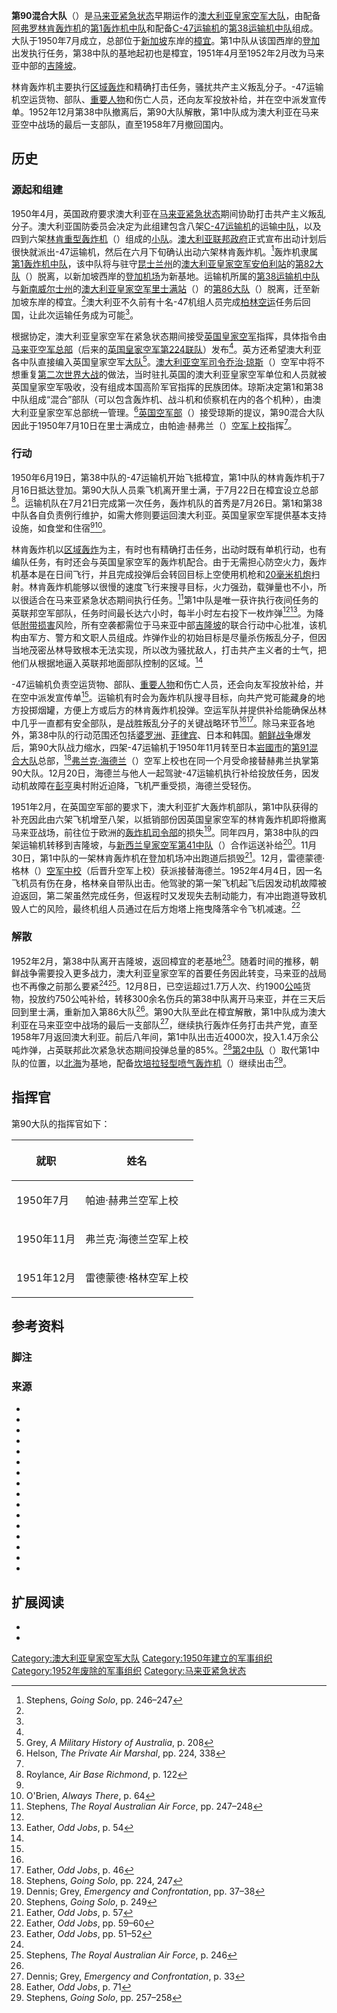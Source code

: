 {{noteTA
|G1=Country
}}
{{Infobox military unit
|unit_name=澳大利亚皇家空军第90大队
|image=[[File:No.90WingRAAF.jpg|300px]]
|caption=马来亚第90大队总部，摄于1950年左右
|dates=1950至1952年
|country=澳大利亚
|branch=[[澳大利亚皇家空军|澳大利亚皇家空军]]
|garrison=新加坡[[樟宜空军基地|樟宜空军基地]]
|garrison_label=总部
|type=混合大队
|role=
|size=两个飞行中队
|command_structure=
|battles=[[马来亚紧急状态|马来亚紧急状态]]
|notable_commanders=[[弗兰克·海德兰|弗兰克·海德兰]]（1950至1951年）
|aircraft_bomber=[[阿弗罗|阿弗罗]][[林肯轰炸机|林肯]]
|aircraft_transport=[[C-47运输机|C-47]]
}}

'''第90混合大队'''（{{lang-en|No. 90 (Composite) Wing}}）是[[马来亚紧急状态|马来亚紧急状态]]早期运作的[[澳大利亚皇家空军|澳大利亚皇家空军]][[大队_(军事航空)|大队]]，由配备[[阿弗罗|阿弗罗]][[林肯轰炸机|林肯轰炸机]]的[[澳大利亚皇家空军第1飞行中队|第1轰炸机中队]]和配备[[C-47运输机|C-47运输机]]的[[澳大利亚皇家空军第38中队|第38运输机中队]]组成。大队于1950年7月成立，总部位于[[新加坡|新加坡]]东岸的[[樟宜空军基地|樟宜]]。第1中队从该国西岸的[[登加空军基地|登加]]出发执行任务，第38中队的基地起初也是樟宜，1951年4月至1952年2月改为马来亚中部的[[吉隆坡|吉隆坡]]。

林肯轰炸机主要执行[[区域轰炸|区域轰炸]]和精确打击任务，骚扰共产主义叛乱分子。{{lang|en|C}}-47运输机空运货物、部队、[[重要人物|重要人物]]和伤亡人员，还向友军投放补给，并在空中派发宣传单。1952年12月第38中队撤离后，第90大队解散，第1中队成为澳大利亚在马来亚空中战场的最后一支部队，直至1958年7月撤回国内。

== 历史 ==
=== 源起和组建 ===
1950年4月，英国政府要求澳大利亚在[[马来亚紧急状态|马来亚紧急状态]]期间协助打击共产主义叛乱分子。澳大利亚国防委员会决定为此组建包含八架[[C-47运输机|C-47运输机]]的运输[[中队_(军事航空)|中队]]，以及四到六架[[林肯轰炸机|林肯重型轰炸机]]（{{lang|en|Avro Lincoln}}）组成的[[小队_(军事航空)|小队]]。[[澳大利亚政府|澳大利亚联邦政府]]正式宣布出动计划后很快就派出{{lang|en|C}}-47运输机，然后在六月下旬确认出动六架林肯轰炸机。<ref name="Solo246">Stephens, ''Going Solo'', pp. 246–247</ref>轰炸机隶属[[澳大利亚皇家空军第1飞行中队|第1轰炸机中队]]，该中队将与驻守[[昆士兰州|昆士兰州]]的[[安伯利皇家空军基地|澳大利亚皇家空军安伯利站]]的[[澳大利亚皇家空军第82大队|第82大队]]（{{lang|en|No. 82 Wing RAAF}}）脱离，以新加坡西岸的[[登加空军基地|登加机场]]为新基地。运输机所属的[[澳大利亚皇家空军第38中队|第38运输机中队]]与[[新南威尔士州|新南威尔士州]]的[[澳大利亚皇家空军里士满基地|澳大利亚皇家空军里士满站]]（{{lang|en|RAAF Station Richmond}}）的[[澳大利亚皇家空军第86大队|第86大队]]（{{lang|en|No. 86 Wing RAAF}}）脱离，迁至新加坡东岸的樟宜。<ref name="Solo246" />{{sfn|RAAF wing takes over a new important job}}澳大利亚不久前有十名{{lang|en|C}}-47机组人员完成[[柏林封锁|柏林空运]]任务后回国，让此次运输任务成为可能<ref name="Solo246" />。

根据协定，澳大利亚皇家空军在紧急状态期间接受[[英国皇家空军|英国皇家空军]]指挥，具体指令由[[英国皇家空军远东司令部|马来亚空军总部]]（后来的[[英国皇家空军第224联队|英国皇家空军第224联队]]）发布<ref name="Solo246" />。英方还希望澳大利亚各中队直接编入英国皇家空军[[大队_(军事航空)|大队]]<ref>Grey, ''A Military History of Australia'', p. 208</ref>。[[澳大利亚空军司令|澳大利亚空军司令]][[乔治·琼斯_(澳大利亚中将)|乔治·琼斯]]（{{lang|en|George Jones}}）空军中将不想重复[[第二次世界大战|第二次世界大战]]的做法，当时驻扎英国的澳大利亚皇家空军单位和人员就被英国皇家空军吸收，没有组成本国高阶军官指挥的民族团体。琼斯决定第1和第38中队组成“混合”部队（可以包含轰炸机、战斗机和侦察机在内的各个机种），由澳大利亚皇家空军总部统一管理。<ref>Helson, ''The Private Air Marshal'', pp. 224, 338</ref>{{sfn|No 90 Wing formed at Singapore}}[[英国空军部|英国空军部]]（{{lang|en|Air Ministry}}）接受琼斯的提议，第90混合大队因此于1950年7月10日在里士满成立，由帕迪·赫弗兰（{{lang|en|Paddy Heffernan}}）[[空军上校|空军上校]]指挥<ref name="Solo246" />{{sfn|No 90 Wing formed at Singapore}}。

=== 行动 ===
{{multiple image
|align = right
|direction = vertical
|width = 280
|image1 = 38 Squadron RAAF Dakotas in Singapore during 1950.jpeg
|caption1 = 1950年位于英国皇家空军樟宜基地的第38中队{{lang|en|C}}-47运输机
|image2 = Avro Lincoln of 1 SQN RAAF at RAF Tengah in 1950.jpg
|caption2 = 1950年位于英国皇家空军登加基地的第1中队林肯轰炸机
}}

1950年6月19日，第38中队的{{lang|en|C}}-47运输机开始飞抵樟宜，第1中队的林肯轰炸机于7月16日抵达登加{{sfn|RAAF wing takes over a new important job}}。第90大队人员乘飞机离开里士满，于7月22日在樟宜设立总部{{sfn|No 90 Wing formed at Singapore}}<ref name="Roylance">Roylance, ''Air Base Richmond'', p. 122</ref>。运输机队在7月21日完成第一次任务，轰炸机队的首秀是7月26日。第1和第38中队各自负责例行维护，如需大修则要运回澳大利亚。{{sfn|RAAF wing takes over a new important job}}英国皇家空军提供基本支持设施，如食堂和住宿<ref name="Solo246" /><ref>O'Brien, ''Always There'', p. 64</ref>。

林肯轰炸机以[[区域轰炸|区域轰炸]]为主，有时也有精确打击任务，出动时既有单机行动，也有编队任务，有时还会与英国皇家空军的轰炸机配合。由于无需担心防空火力，轰炸机基本是在日间飞行，并且完成投弹后会转回目标上空使用机枪和[[20毫米口径|20毫米]][[机炮|机炮]]扫射。林肯轰炸机能够以很慢的速度飞行来搜寻目标，火力强劲，载弹量也不小，所以很适合在马来亚紧急状态期间执行任务。<ref name="Stephens247">Stephens, ''The Royal Australian Air Force'', pp. 247–248</ref>第1中队是唯一获许执行夜间任务的英联邦空军部队，任务时间最长达六小时，每半小时左右投下一枚炸弹<ref name="Stephens247" /><ref>Eather, ''Odd Jobs'', p. 54</ref>。为降低[[附带损害|附带损害]]风险，所有空袭都需位于马来亚中部[[吉隆坡|吉隆坡]]的联合行动中心批准，该机构由军方、警方和文职人员组成。炸弹作业的初始目标是尽量杀伤叛乱分子，但因当地茂密丛林导致根本无法实现，所以改为骚扰敌人，打击共产主义者的士气，把他们从根据地逼入英联邦地面部队控制的区域。<ref name="Stephens247" />

{{lang|en|C}}-47运输机负责空运货物、部队、[[重要人物|重要人物]]和伤亡人员，还会向友军投放补给，并在空中派发宣传单<ref name="Solo246" />。运输机有时会为轰炸机队搜寻目标，向共产党可能藏身的地方投掷烟罐，方便上方或后方的林肯轰炸机投弹{{sfn|With the RAAF "Biscuit Bombers" in Malaya}}。空运军队并提供补给能确保丛林中几乎一直都有安全部队，是战胜叛乱分子的关键战略环节<ref name="Solo246" /><ref>Eather, ''Odd Jobs'', p. 46</ref>。除马来亚各地外，第38中队的行动范围还包括[[婆罗洲|婆罗洲]]、[[菲律宾|菲律宾]]、日本和韩国。[[朝鲜战争|朝鲜战争]]爆发后，第90大队战力缩水，四架{{lang|en|C}}-47运输机于1950年11月转至日本[[岩國市|岩國市]]的[[澳大利亚皇家空军第91大队|第91混合大队]]总部，{{sfn|RAAF wing takes over a new important job}}<ref>Stephens, ''Going Solo'', pp. 224, 247</ref>[[弗兰克·海德兰|弗兰克·海德兰]]（{{lang|en|Frank Headlam}}）空军上校也在同一个月受命接替赫弗兰执掌第90大队{{sfn|New RAAF CO in Malaya}}。12月20日，海德兰与他人一起驾驶{{lang|en|C}}-47运输机执行补给投放任务，因发动机故障在[[彭亨|彭亨]]奥村附近迫降，飞机严重受损，海德兰受轻伤{{sfn|Crash landing of Dakota A65-66}}。

1951年2月，在英国空军部的要求下，澳大利亚扩大轰炸机部队，第1中队获得的补充因此由六架飞机增至八架，以抵销部份因英国皇家空军的林肯轰炸机即将撤离马来亚战场，前往位于欧洲的[[英国皇家空军轰炸机司令部|轰炸机司令部]]的损失<ref>Dennis; Grey, ''Emergency and Confrontation'', pp. 37–38</ref>。同年四月，第38中队的四架运输机转移到吉隆坡，与[[新西兰皇家空军第41中队|新西兰皇家空军第41中队]]（{{lang|en|No. 41 Squadron RNZAF}}）合作运送补给<ref name="Solo249">Stephens, ''Going Solo'', p. 249</ref>。11月30日，第1中队的一架林肯轰炸机在登加机场冲出跑道后损毁<ref>Eather, ''Odd Jobs'', p. 57</ref>。12月，雷德蒙德·格林（{{lang|en|Redmond Green}}）[[空军中校|空军中校]]（后晋升空军上校）获派接替海德兰{{sfn|New head for RAAF wing}}{{sfn|With the RAAF in Malaya}}。1952年4月4日，因一名飞机员有伤在身，格林亲自带队出击。他驾驶的第一架飞机起飞后因发动机故障被迫返回，第二架虽然完成任务，但返程时又发现失去制动能力，有冲出跑道导致机毁人亡的风险，最终机组人员通过在后方炮塔上拖曳降落伞令飞机减速。<ref>Eather, ''Odd Jobs'', pp. 59–60</ref>

=== 解散 ===
1952年2月，第38中队离开吉隆坡，返回樟宜的老基地<ref name="Eather51">Eather, ''Odd Jobs'', pp. 51–52</ref>。随着时间的推移，朝鲜战争需要投入更多战力，澳大利亚皇家空军的首要任务因此转变，马来亚的战局也不再像之前那么要紧<ref name="Eather51" /><ref>Stephens, ''The Royal Australian Air Force'', p. 246</ref>。12月8日，已空运超过1.7万人次、约1900[[公吨|公吨]]货物，投放约750公吨补给，转移300余名伤兵的第38中队离开马来亚，并在三天后回到里士满，重新加入第86大队<ref name="Eather51" />。第90大队至此在樟宜解散，第1中队成为澳大利亚在马来亚空中战场的最后一支部队<ref>Dennis; Grey, ''Emergency and Confrontation'', p. 33</ref>，继续执行轰炸任务打击共产党，直至1958年7月返回澳大利亚。前后八年间，第1中队出击近4000次，投入1.4万余公吨炸弹，占英联邦此次紧急状态期间投弹总量的85%。{{sfn|No 1 Squadron returned from Malaya}}<ref>Eather, ''Odd Jobs'', p. 71</ref>[[澳大利亚皇家空军第2中队|第2中队]]（{{lang|en|No. 2 Squadron RAAF}}）取代第1中队的位置，以[[马来西亚皇家空军北海基地|北海]]为基地，配备[[坎培拉轻型喷气轰炸机|坎培拉轻型喷气轰炸机]]（{{lang|en|English Electric Canberra}}）继续出击<ref>Stephens, ''Going Solo'', pp. 257–258</ref>。

== 指挥官 ==
第90大队的指挥官如下：
{|class="wikitable"
|+
! 就职 !! 姓名
|-
| 1950年7月 || 帕迪·赫弗兰空军上校
|-
| 1950年11月 || 弗兰克·海德兰空军上校
|-
| 1951年12月 || 雷德蒙德·格林空军上校
|}

== 参考资料 ==

=== 脚注 ===
{{Reflist|30em}}

=== 来源 ===
{{refbegin}}
* {{Cite book | last1 = Dennis | first1 = Peter | last2 = Grey | first2 = Jeffrey | year = 1996 | title = Emergency and Confrontation: Australian Military Operations in Malaya and Borneo 1950–1966 | location = St Leonards, New South Wales | publisher = Allen & Unwin in association with the [[澳大利亚战争纪念馆|Australian War Memorial]] | isbn = 1-86373-302-7}}
* {{Cite book | last = Eather | first = Steve | year = 1996 | title = Odd Jobs: RAAF Operations in Japan, the Berlin Airlift, Korea, Malaya and Malta, 1946–1960 | location = RAAF Williams, Victoria | publisher = RAAF Museum | archiveurl = https://web.archive.org/web/20170620082246/http://airpower.airforce.gov.au/Publications/Details/237/Odd-Jobs---RAAF-Operations-in-Japan-The-Berlin-Airlift-Korea-Malaya-and-Malta-1946-1970.aspx | archivedate = 2017-06-20 | url = http://airpower.airforce.gov.au/Publications/Details/237/Odd-Jobs---RAAF-Operations-in-Japan-The-Berlin-Airlift-Korea-Malaya-and-Malta-1946-1970.aspx | isbn = 0-642-23482-5 | accessdate = 2017-06-20 | deadurl = yes}}
* {{Cite book | last = Grey | first = Jeffrey | title = A Military History of Australia | year = 2008 | origyear = 1999 | publisher = [[剑桥大学出版社|Cambridge University Press]] | location = London | isbn = 978-0-521-69791-0}}
* {{Cite book | last = Helson | first = Peter | title = The Private Air Marshal | publisher = Air Power Development Centre | location = Canberra | year = 2010 | accessdate = 2017-02-19 | deadurl = yes | archivedate = 2017-02-19 | archiveurl = https://web.archive.org/web/20170219160917/http://airpower.airforce.gov.au/Publications/Details/425/The-Private-Air-Marshal.aspx | url = http://airpower.airforce.gov.au/Publications/Details/425/The-Private-Air-Marshal.aspx | isbn = 978-1-920800-50-5}}
* {{Cite book | last = O'Brien | first = Graham | title = Always There: A History of Air Force Combat Support | year = 2009 | publisher = Air Power Development Centre | location = Tuggeranong, Australian Capital Territory | archiveurl = https://web.archive.org/web/20190322000243/http://airpower.airforce.gov.au/APDC/media/PDF-Files/Historical%20Publications/HIST19-Always-There-A-History-of-Combat-Support-Group.pdf | isbn = 978-1-920800-45-1 | url = http://airpower.airforce.gov.au/APDC/media/PDF-Files/Historical%20Publications/HIST19-Always-There-A-History-of-Combat-Support-Group.pdf | deadurl = no | archivedate = 2019-03-22 | accessdate = 2020-07-06 | format = PDF}}
* {{Cite book | last = Roylance | first = Derek | year = 1991 | title = Air Base Richmond | location = RAAF Base Richmond, New South Wales | publisher = Royal Australian Air Force | isbn = 0-646-05212-8}}
* {{Cite book | last = Stephens | first = Alan | year = 1995 | title = Going Solo: The Royal Australian Air Force 1946–1971 | location = Canberra | publisher = Australian Government Publishing Service | deadurl = yes | archiveurl = https://web.archive.org/web/20170730015513/http://airpower.airforce.gov.au/Publications/Details/214/Going-Solo-The-Royal-Australian-Air-Force-19461971.aspx | archivedate = 2017-07-30 | accessdate = 2017-07-30 | url = http://airpower.airforce.gov.au/Publications/Details/214/Going-Solo-The-Royal-Australian-Air-Force-19461971.aspx | isbn = 0-644-42803-1}}
* {{Cite book | last = Stephens | first = Alan | origyear = 2001 | year = 2006 | title = The Royal Australian Air Force: A History | location = London | publisher = [[牛津大学出版社|Oxford University Press]] | isbn = 0-19-555541-4}}
* {{Cite news | url = https://trove.nla.gov.au/newspaper/article/52812622 | title = RAAF wing takes over a new important job | newspaper = The Examiner | location = Launceston, Tasmania | date = 1951-04-20 | accessdate = 2020-07-06 | page = 2 | publisher = [[澳洲国立图书馆|National Library of Australia]] | ref = {{sfnRef|RAAF wing takes over a new important job}} | archive-date = 2018-01-11 | archive-url = https://web.archive.org/web/20180111165036/https://trove.nla.gov.au/newspaper/article/52812622 | dead-url = no }}
* {{Cite web | url = http://airpower.airforce.gov.au/HistoryRecord/HistoryRecordDetail.aspx?rid=196 | archiveurl = https://web.archive.org/web/20170321232159/http://airpower.airforce.gov.au/HistoryRecord/HistoryRecordDetail.aspx?rid=196 | title = No 90 Wing formed at Singapore | publisher = Air Power Development Centre | accessdate = 2017-03-21 | archivedate = 2017-03-21 | deadurl = yes | ref = {{sfnRef|No 90 Wing formed at Singapore}}}}
* {{Cite news | url = https://trove.nla.gov.au/newspaper/article/50042500 | title = With the RAAF "Biscuit Bombers" in Malaya | newspaper = The Courier-Mail | location = Brisbane | date = 1950-11-30 | accessdate = 2020-07-06 | page = 2 | publisher = National Library of Australia | ref = {{sfnRef|With the RAAF "Biscuit Bombers" in Malaya}} | archive-date = 2020-11-15 | archive-url = https://web.archive.org/web/20201115180445/https://trove.nla.gov.au/newspaper/article/50042500 | dead-url = no }}
* {{Cite news | url = https://trove.nla.gov.au/newspaper/article/2807473 | title = New RAAF CO in Malaya | newspaper = The Canberra Times | location = Canberra | date = 1950-11-10 | accessdate = 2020-07-06 | page = 1 | publisher = National Library of Australia | ref = {{sfnRef|New RAAF CO in Malaya}} | archive-date = 2020-11-15 | archive-url = https://web.archive.org/web/20201115180447/https://trove.nla.gov.au/newspaper/article/2807473 | dead-url = no }}
* {{Cite web | author = RAAF Headquarters – Directorate of Flying Safety | title = Crash landing of Dakota A65-66 | date = 1951-02-01 | url = https://recordsearch.naa.gov.au/SearchNRetrieve/Interface/ViewImage.aspx?B=3312261&S=1 | accessdate = 2020-07-06 | pages = 1, 5–6 | archivedate = 2013-12-29 | deadurl = no | archiveurl = https://web.archive.org/web/20131229031404/http://recordsearch.naa.gov.au/scripts/Imagine.asp?B=3312261}}
* {{Cite web | url = http://airpower.airforce.gov.au/HistoryRecord/HistoryRecordDetail.aspx?rid=336 | archiveurl = https://web.archive.org/web/20170401035522/http://airpower.airforce.gov.au/HistoryRecord/HistoryRecordDetail.aspx?rid=336 | title = No 1 Squadron returned from Malaya | publisher = Air Power Development Centre | deadurl = yes | accessdate = 2017-04-01 | archivedate = 2017-04-01 | ref = {{sfnRef|No 1 Squadron returned from Malaya}}}}
* {{Cite news | url = https://trove.nla.gov.au/newspaper/article/18242520 | title = New head for RAAF wing | newspaper = [[雪梨晨锋报|The Sydney Morning Herald]] | location = Sydney | date = 1951-12-04 | accessdate = 2020-07-06 | page = 2 | publisher = National Library of Australia | ref = {{sfnRef|New head for RAAF wing}} | archive-date = 2020-11-15 | archive-url = https://web.archive.org/web/20201115180503/https://trove.nla.gov.au/newspaper/article/18242520 | dead-url = no }}
* {{Cite news | url = https://trove.nla.gov.au/newspaper/article/130811170 | title = With the RAAF in Malaya | newspaper = The News | location = Adelaide | date = 1952-07-10 | accessdate = 2020-07-06 | page = 12 | publisher = National Library of Australia | ref = {{sfnRef|With the RAAF in Malaya}} | archive-date = 2020-11-15 | archive-url = https://web.archive.org/web/20201115180507/https://trove.nla.gov.au/newspaper/article/130811170 | dead-url = no }}
{{refend}}

== 扩展阅读 ==
{{refbegin}}
*{{Cite book | last = Odgers | first = George | title = Diggers: The Australian Army, Navy and Air Force in Eleven Wars | publisher = Lansdowne | location = London | year = 1994 | volume = 2 | isbn = 1-86302-385-2}}
* {{Cite report | url = https://recordsearch.naa.gov.au/SearchNRetrieve/Interface/ViewImage.aspx?B=3083557 | title = Weekly reports from RAAF Squadron Leader Operations – Air Headquarters Malaya, Kuala Lumpur | author = No. 90 (Composite) Wing | publisher = [[澳洲国家档案馆|National Archives of Australia]] | date = 1951–52 | archiveurl = https://web.archive.org/web/20170511151245/https://recordsearch.naa.gov.au/SearchNRetrieve/Interface/ViewImage.aspx?B=3083557 | accessdate = 2020-07-06 | deadurl = no | archivedate = 2017-05-11}}
{{refend}}

[[Category:澳大利亚皇家空军大队|Category:澳大利亚皇家空军大队]]
[[Category:1950年建立的军事组织|Category:1950年建立的军事组织]]
[[Category:1952年废除的军事组织|Category:1952年废除的军事组织]]
[[Category:马来亚紧急状态|Category:马来亚紧急状态]]
{{Good article}}